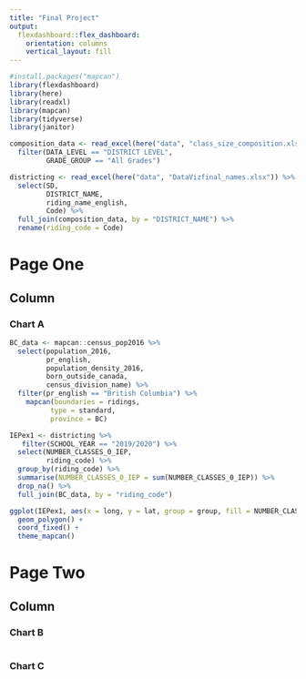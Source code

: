 ```yaml
---
title: "Final Project"
output: 
  flexdashboard::flex_dashboard:
    orientation: columns
    vertical_layout: fill
---
```


```r
#install.packages("mapcan")
library(flexdashboard)
library(here)
library(readxl)
library(mapcan)
library(tidyverse)
library(janitor)
```

``` r
composition_data <- read_excel(here("data", "class_size_composition.xlsx")) %>% 
  filter(DATA_LEVEL == "DISTRICT LEVEL",
         GRADE_GROUP == "All Grades")

districting <- read_excel(here("data", "DataVizfinal_names.xlsx")) %>% 
  select(SD,
         DISTRICT_NAME,
         riding_name_english,
         Code) %>% 
  full_join(composition_data, by = "DISTRICT_NAME") %>% 
  rename(riding_code = Code)

```


Page One
===============================

Column {data-width=650}
-----------------------------------------------------------------------

### Chart A

```r
BC_data <- mapcan::census_pop2016 %>% 
  select(population_2016,
         pr_english,
         population_density_2016,
         born_outside_canada,
         census_division_name) %>% 
  filter(pr_english == "British Columbia") %>% 
    mapcan(boundaries = ridings,
          type = standard,
          province = BC)

IEPex1 <- districting %>% 
   filter(SCHOOL_YEAR == "2019/2020") %>% 
  select(NUMBER_CLASSES_0_IEP,
         riding_code) %>% 
  group_by(riding_code) %>% 
  summarise(NUMBER_CLASSES_0_IEP = sum(NUMBER_CLASSES_0_IEP)) %>% 
  drop_na() %>% 
  full_join(BC_data, by = "riding_code")

ggplot(IEPex1, aes(x = long, y = lat, group = group, fill = NUMBER_CLASSES_0_IEP)) +
  geom_polygon() +
  coord_fixed() +
  theme_mapcan()

```

Page Two
=============================

Column {data-width=350}
-----------------------------------------------------------------------

### Chart B

```r

```

### Chart C

```r

```

